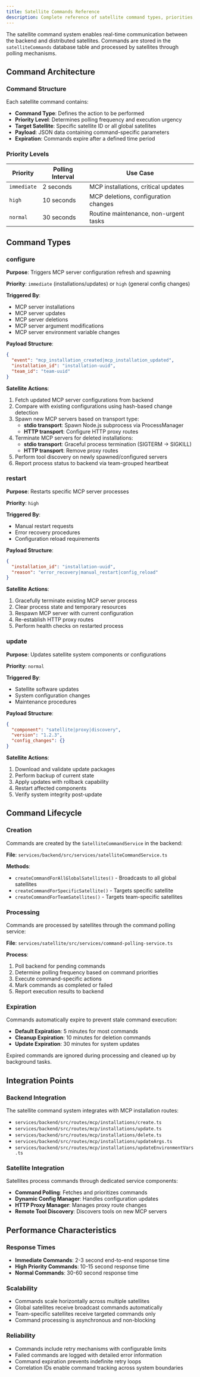 ```yaml
---
title: Satellite Commands Reference
description: Complete reference of satellite command types, priorities, and their purposes in the DeployStack satellite system.
---
```



The satellite command system enables real-time communication between the backend and distributed satellites. Commands are stored in the `satelliteCommands` database table and processed by satellites through polling mechanisms.

## Command Architecture

### Command Structure

Each satellite command contains:

- **Command Type**: Defines the action to be performed
- **Priority Level**: Determines polling frequency and execution urgency
- **Target Satellite**: Specific satellite ID or all global satellites
- **Payload**: JSON data containing command-specific parameters
- **Expiration**: Commands expire after a defined time period

### Priority Levels

| Priority | Polling Interval | Use Case |
|----------|------------------|----------|
| `immediate` | 2 seconds | MCP installations, critical updates |
| `high` | 10 seconds | MCP deletions, configuration changes |
| `normal` | 30 seconds | Routine maintenance, non-urgent tasks |

## Command Types

### configure

**Purpose**: Triggers MCP server configuration refresh and spawning

**Priority**: `immediate` (installations/updates) or `high` (general config changes)

**Triggered By**:
- MCP server installations
- MCP server updates
- MCP server deletions
- MCP server argument modifications
- MCP server environment variable changes

**Payload Structure**:
```json
{
  "event": "mcp_installation_created|mcp_installation_updated",
  "installation_id": "installation-uuid",
  "team_id": "team-uuid"
}
```

**Satellite Actions**:
1. Fetch updated MCP server configurations from backend
2. Compare with existing configurations using hash-based change detection
3. Spawn new MCP servers based on transport type:
   - **stdio transport**: Spawn Node.js subprocess via ProcessManager
   - **HTTP transport**: Configure HTTP proxy routes
4. Terminate MCP servers for deleted installations:
   - **stdio transport**: Graceful process termination (SIGTERM → SIGKILL)
   - **HTTP transport**: Remove proxy routes
5. Perform tool discovery on newly spawned/configured servers
6. Report process status to backend via team-grouped heartbeat

### restart

**Purpose**: Restarts specific MCP server processes

**Priority**: `high`

**Triggered By**:
- Manual restart requests
- Error recovery procedures
- Configuration reload requirements

**Payload Structure**:
```json
{
  "installation_id": "installation-uuid",
  "reason": "error_recovery|manual_restart|config_reload"
}
```

**Satellite Actions**:
1. Gracefully terminate existing MCP server process
2. Clear process state and temporary resources
3. Respawn MCP server with current configuration
4. Re-establish HTTP proxy routes
5. Perform health checks on restarted process

### update

**Purpose**: Updates satellite system components or configurations

**Priority**: `normal`

**Triggered By**:
- Satellite software updates
- System configuration changes
- Maintenance procedures

**Payload Structure**:
```json
{
  "component": "satellite|proxy|discovery",
  "version": "1.2.3",
  "config_changes": {}
}
```

**Satellite Actions**:
1. Download and validate update packages
2. Perform backup of current state
3. Apply updates with rollback capability
4. Restart affected components
5. Verify system integrity post-update

## Command Lifecycle

### Creation

Commands are created by the `SatelliteCommandService` in the backend:

**File**: `services/backend/src/services/satelliteCommandService.ts`

**Methods**:
- `createCommandForAllGlobalSatellites()` - Broadcasts to all global satellites
- `createCommandForSpecificSatellite()` - Targets specific satellite
- `createCommandForTeamSatellites()` - Targets team-specific satellites

### Processing

Commands are processed by satellites through the command polling service:

**File**: `services/satellite/src/services/command-polling-service.ts`

**Process**:
1. Poll backend for pending commands
2. Determine polling frequency based on command priorities
3. Execute command-specific actions
4. Mark commands as completed or failed
5. Report execution results to backend

### Expiration

Commands automatically expire to prevent stale command execution:

- **Default Expiration**: 5 minutes for most commands
- **Cleanup Expiration**: 10 minutes for deletion commands
- **Update Expiration**: 30 minutes for system updates

Expired commands are ignored during processing and cleaned up by background tasks.

## Integration Points

### Backend Integration

The satellite command system integrates with MCP installation routes:

- `services/backend/src/routes/mcp/installations/create.ts`
- `services/backend/src/routes/mcp/installations/update.ts`
- `services/backend/src/routes/mcp/installations/delete.ts`
- `services/backend/src/routes/mcp/installations/updateArgs.ts`
- `services/backend/src/routes/mcp/installations/updateEnvironmentVars.ts`

### Satellite Integration

Satellites process commands through dedicated service components:

- **Command Polling**: Fetches and prioritizes commands
- **Dynamic Config Manager**: Handles configuration updates
- **HTTP Proxy Manager**: Manages proxy route changes
- **Remote Tool Discovery**: Discovers tools on new MCP servers

## Performance Characteristics

### Response Times

- **Immediate Commands**: 2-3 second end-to-end response time
- **High Priority Commands**: 10-15 second response time
- **Normal Commands**: 30-60 second response time

### Scalability

- Commands scale horizontally across multiple satellites
- Global satellites receive broadcast commands automatically
- Team-specific satellites receive targeted commands only
- Command processing is asynchronous and non-blocking

### Reliability

- Commands include retry mechanisms with configurable limits
- Failed commands are logged with detailed error information
- Command expiration prevents indefinite retry loops
- Correlation IDs enable command tracking across system boundaries
